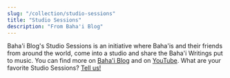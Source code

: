 ```yaml
---
slug: "/collection/studio-sessions"
title: "Studio Sessions"
description: "From Baha'i Blog"
---
```


<Prose>
    Baha'i Blog's Studio Sessions is an initiative where Baha'is and their friends from around the world, come into a studio and share the Baha'i Writings put to music.
    You can find more on <a href="https://www.bahaiblog.net/video-category/studio-sessions/">Baha'i Blog</a> and on <a href="https://www.youtube.com/playlist?list=PLePDtgwcyKAScvchcLzY-XZTmP2tdN-EY">YouTube</a>.
</Prose>

<SongCollection>
    <Song songSlug="find-me" />
    <Song songSlug="at-all-times-2" />
    <Song songSlug="no-one-but-thee" />
    <Song songSlug="say-god-sufficeth-2" />
    <Song songSlug="shine-ye" />
    <Song songSlug="the-balance" />
    <Song songSlug="the-bab" />
    <Song songSlug="the-gate-of-god" />
    <Song songSlug="thought-of-love" />
    <Song songSlug="o-verlichte-jeugd" />
    <Song songSlug="help-me-to-triumph" />
    <Song songSlug="thought-of-love" />
    <Song songSlug="rely-upon-god" />
    <Song songSlug="o-son-of-dust" />
    <Song songSlug="bendito-es-el-sitio" />
    <Song songSlug="thy-confirmations" />
</SongCollection>

<Prose>
    What are your favorite Studio Sessions? <a href="/contact">Tell us!</a>
</Prose>